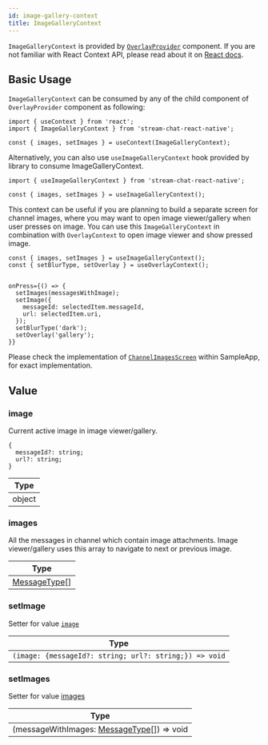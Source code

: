 ```yaml
---
id: image-gallery-context
title: ImageGalleryContext
---
```


`ImageGalleryContext` is provided by [`OverlayProvider`](../core-components/overlay_provider.mdx) component. If you are not familiar with React Context API, please read about it on [React docs](https://reactjs.org/docs/context.html).

## Basic Usage

`ImageGalleryContext` can be consumed by any of the child  component of `OverlayProvider` component as following:

```tsx
import { useContext } from 'react';
import { ImageGalleryContext } from 'stream-chat-react-native';

const { images, setImages } = useContext(ImageGalleryContext);
```

Alternatively, you can also use `useImageGalleryContext` hook provided by library to consume ImageGalleryContext.

```tsx
import { useImageGalleryContext } from 'stream-chat-react-native';

const { images, setImages } = useImageGalleryContext();
```

This context can be useful if you are planning to build a separate screen for channel images, where you may want to open image viewer/gallery when user presses on image.
You can use this `ImageGalleryContext` in combination with `OverlayContext` to open image viewer and show pressed image.

```tsx
const { images, setImages } = useImageGalleryContext();
const { setBlurType, setOverlay } = useOverlayContext();


onPress={() => {
  setImages(messagesWithImage);
  setImage({
    messageId: selectedItem.messageId,
    url: selectedItem.uri,
  });
  setBlurType('dark');
  setOverlay('gallery');
}}
```

Please check the implementation of [`ChannelImagesScreen`](https://github.com/GetStream/stream-chat-react-native/blob/master/examples/SampleApp/src/screens/ChannelImagesScreen.tsx) within SampleApp, for exact implementation.

## Value

### image

Current active image in image viewer/gallery.

```tsx
{
  messageId?: string;
  url?: string;
}
```

| Type |
| - |
| object |

### images

All the messages in channel which contain image attachments. Image viewer/gallery uses this array to navigate to next or previous image.

| Type |
| - |
| [MessageType](https://github.com/GetStream/stream-chat-react-native/blob/master/src/components/MessageList/hooks/useMessageList.ts)[] |

### setImage

Setter for value [`image`](#image)

| Type |
| - |
| `(image: {messageId?: string; url?: string;}) => void` |

### setImages

Setter for value [images](#images)

| Type |
| - |
| (messageWithImages: [MessageType](https://github.com/GetStream/stream-chat-react-native/blob/master/src/components/MessageList/hooks/useMessageList.ts)[]) => void |
